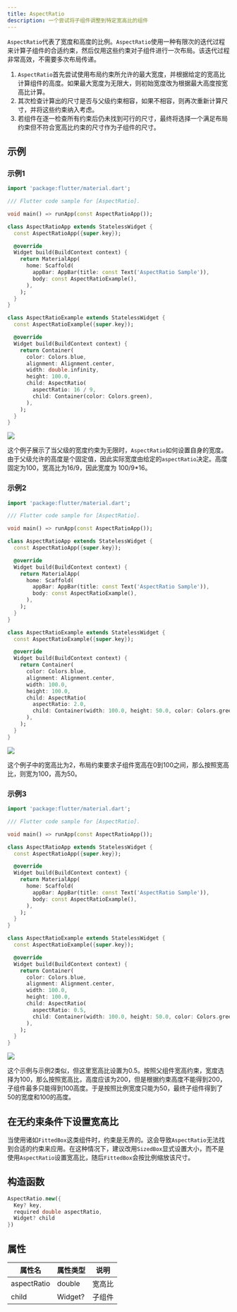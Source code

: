 ```yaml
---
title: AspectRatio
description: 一个尝试将子组件调整到特定宽高比的组件
---
```


`AspectRatio`代表了宽度和高度的比例。`AspectRatio`使用一种有限次的迭代过程来计算子组件的合适约束，然后仅用这些约束对子组件进行一次布局。该迭代过程非常高效，不需要多次布局传递。

1. `AspectRatio`首先尝试使用布局约束所允许的最大宽度，并根据给定的宽高比计算组件的高度。如果最大宽度为无限大，则初始宽度改为根据最大高度按宽高比计算。
2. 其次检查计算出的尺寸是否与父级约束相容，如果不相容，则再次重新计算尺寸，并将这些约束纳入考虑。
3. 若组件在逐一检查所有约束后仍未找到可行的尺寸，最终将选择一个满足布局约束但不符合宽高比约束的尺寸作为子组件的尺寸。


## 示例
### 示例1
```dart
import 'package:flutter/material.dart';

/// Flutter code sample for [AspectRatio].

void main() => runApp(const AspectRatioApp());

class AspectRatioApp extends StatelessWidget {
  const AspectRatioApp({super.key});

  @override
  Widget build(BuildContext context) {
    return MaterialApp(
      home: Scaffold(
        appBar: AppBar(title: const Text('AspectRatio Sample')),
        body: const AspectRatioExample(),
      ),
    );
  }
}

class AspectRatioExample extends StatelessWidget {
  const AspectRatioExample({super.key});

  @override
  Widget build(BuildContext context) {
    return Container(
      color: Colors.blue,
      alignment: Alignment.center,
      width: double.infinity,
      height: 100.0,
      child: AspectRatio(
        aspectRatio: 16 / 9,
        child: Container(color: Colors.green),
      ),
    );
  }
}
```

![](/images/flutter_aspect_ratio_01.png)

这个例子展示了当父级的宽度约束为无限时，`AspectRatio`如何设置自身的宽度。由于父级允许的高度是个固定值，因此实际宽度由给定的`aspectRatio`决定。高度固定为100，宽高比为16/9，因此宽度为 100/9*16。

### 示例2
```dart
import 'package:flutter/material.dart';

/// Flutter code sample for [AspectRatio].

void main() => runApp(const AspectRatioApp());

class AspectRatioApp extends StatelessWidget {
  const AspectRatioApp({super.key});

  @override
  Widget build(BuildContext context) {
    return MaterialApp(
      home: Scaffold(
        appBar: AppBar(title: const Text('AspectRatio Sample')),
        body: const AspectRatioExample(),
      ),
    );
  }
}

class AspectRatioExample extends StatelessWidget {
  const AspectRatioExample({super.key});

  @override
  Widget build(BuildContext context) {
    return Container(
      color: Colors.blue,
      alignment: Alignment.center,
      width: 100.0,
      height: 100.0,
      child: AspectRatio(
        aspectRatio: 2.0,
        child: Container(width: 100.0, height: 50.0, color: Colors.green),
      ),
    );
  }
}
```

![](/images/flutter_aspect_ratio_02.png)

这个例子中的宽高比为2，布局约束要求子组件宽高在0到100之间，那么按照宽高比，则宽为100，高为50。


### 示例3
```dart
import 'package:flutter/material.dart';

/// Flutter code sample for [AspectRatio].

void main() => runApp(const AspectRatioApp());

class AspectRatioApp extends StatelessWidget {
  const AspectRatioApp({super.key});

  @override
  Widget build(BuildContext context) {
    return MaterialApp(
      home: Scaffold(
        appBar: AppBar(title: const Text('AspectRatio Sample')),
        body: const AspectRatioExample(),
      ),
    );
  }
}

class AspectRatioExample extends StatelessWidget {
  const AspectRatioExample({super.key});

  @override
  Widget build(BuildContext context) {
    return Container(
      color: Colors.blue,
      alignment: Alignment.center,
      width: 100.0,
      height: 100.0,
      child: AspectRatio(
        aspectRatio: 0.5,
        child: Container(width: 100.0, height: 50.0, color: Colors.green),
      ),
    );
  }
}
```

![](/images/flutter_aspect_ratio_03.png)

这个示例与示例2类似，但这里宽高比设置为0.5。按照父组件宽高约束，宽度选择为100，那么按照宽高比，高度应该为200，但是根据约束高度不能得到200，子组件最多只能得到100高度。于是按照比例宽度只能为50，最终子组件得到了50的宽度和100的高度。


## 在无约束条件下设置宽高比
当使用诸如`FittedBox`这类组件时，约束是无界的。这会导致`AspectRatio`无法找到合适的约束来应用。在这种情况下，建议改用`SizedBox`显式设置大小，而不是使用`AspectRatio`设置宽高比，随后`FittedBox`会按比例缩放该尺寸。


## 构造函数
```dart
AspectRatio.new({
  Key? key, 
  required double aspectRatio, 
  Widget? child
})
```


## 属性
| 属性名  |  属性类型  |  说明    |
|----|-----|-----|
|aspectRatio | double |  宽高比  |
|child | Widget? | 子组件 |
